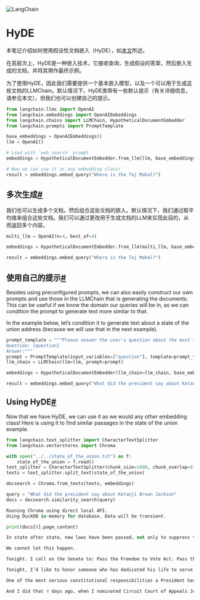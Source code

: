 

<Head>
  <script>
    {
      `(function() {
         var _hmt = _hmt || [];
(function() {
  var hm = document.createElement("script");
  hm.src = "https://hm.baidu.com/hm.js?e60fb290e204e04c5cb6f79b0ac1e697";
  var s = document.getElementsByTagName("script")[0]; 
  s.parentNode.insertBefore(hm, s);
})();
       })();`
    }
  </script>
</Head>

![LangChain](https://pica.zhimg.com/50/v2-56e8bbb52aa271012541c1fe1ceb11a2_r.gif)



HyDE
=============

本笔记介绍如何使用假设性文档嵌入（HyDE），如[本文](https://arxiv.org/abs/2212.10496)所述。

在高层次上，HyDE是一种嵌入技术，它接收查询，生成假设的答案，然后嵌入生成的文档，并将其用作最终示例。

为了使用HyDE，因此我们需要提供一个基本嵌入模型，以及一个可以用于生成这些文档的LLMChain。默认情况下，HyDE类带有一些默认提示（有关详细信息，请参见本文），但我们也可以创建自己的提示。

```python
from langchain.llms import OpenAI
from langchain.embeddings import OpenAIEmbeddings
from langchain.chains import LLMChain, HypotheticalDocumentEmbedder
from langchain.prompts import PromptTemplate

```

```python
base_embeddings = OpenAIEmbeddings()
llm = OpenAI()

```

```python
# Load with `web_search` prompt
embeddings = HypotheticalDocumentEmbedder.from_llm(llm, base_embeddings, "web_search")

```

```python
# Now we can use it as any embedding class!
result = embeddings.embed_query("Where is the Taj Mahal?")

```

多次生成[#](#multiple-generations "本标题的永久链接")
-----------------------------------------

我们也可以生成多个文档，然后组合这些文档的嵌入。默认情况下，我们通过取平均值来组合这些文档。我们可以通过更改用于生成文档的LLM来实现此目的，从而返回多个内容。

```python
multi_llm = OpenAI(n=4, best_of=4)

```

```python
embeddings = HypotheticalDocumentEmbedder.from_llm(multi_llm, base_embeddings, "web_search")

```

```python
result = embeddings.embed_query("Where is the Taj Mahal?")

```

使用自己的提示[#](#using-our-own-prompts "本标题的永久链接")
---------------------------------------------

Besides using preconfigured prompts, we can also easily construct our own prompts and use those in the LLMChain that is generating the documents. This can be useful if we know the domain our queries will be in, as we can condition the prompt to generate text more similar to that.

In the example below, let’s condition it to generate text about a state of the union address (because we will use that in the next example).

```python
prompt_template = """Please answer the user's question about the most recent state of the union address
Question: {question}
Answer:"""
prompt = PromptTemplate(input_variables=["question"], template=prompt_template)
llm_chain = LLMChain(llm=llm, prompt=prompt)

```

```python
embeddings = HypotheticalDocumentEmbedder(llm_chain=llm_chain, base_embeddings=base_embeddings)

```

```python
result = embeddings.embed_query("What did the president say about Ketanji Brown Jackson")

```

Using HyDE[#](#using-hyde "Permalink to this headline")
-------------------------------------------------------

Now that we have HyDE, we can use it as we would any other embedding class! Here is using it to find similar passages in the state of the union example.

```python
from langchain.text_splitter import CharacterTextSplitter
from langchain.vectorstores import Chroma

with open("../../state_of_the_union.txt") as f:
    state_of_the_union = f.read()
text_splitter = CharacterTextSplitter(chunk_size=1000, chunk_overlap=0)
texts = text_splitter.split_text(state_of_the_union)

```

```python
docsearch = Chroma.from_texts(texts, embeddings)

query = "What did the president say about Ketanji Brown Jackson"
docs = docsearch.similarity_search(query)

```

```python
Running Chroma using direct local API.
Using DuckDB in-memory for database. Data will be transient.

```

```python
print(docs[0].page_content)

```

```python
In state after state, new laws have been passed, not only to suppress the vote, but to subvert entire elections. 

We cannot let this happen. 

Tonight. I call on the Senate to: Pass the Freedom to Vote Act. Pass the John Lewis Voting Rights Act. And while you’re at it, pass the Disclose Act so Americans can know who is funding our elections. 

Tonight, I’d like to honor someone who has dedicated his life to serve this country: Justice Stephen Breyer—an Army veteran, Constitutional scholar, and retiring Justice of the United States Supreme Court. Justice Breyer, thank you for your service. 

One of the most serious constitutional responsibilities a President has is nominating someone to serve on the United States Supreme Court. 

And I did that 4 days ago, when I nominated Circuit Court of Appeals Judge Ketanji Brown Jackson. One of our nation’s top legal minds, who will continue Justice Breyer’s legacy of excellence.

```

